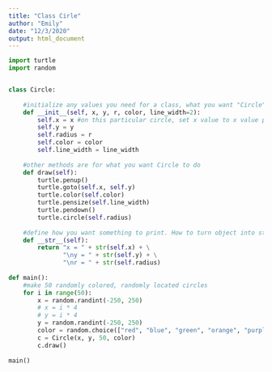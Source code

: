 ```yaml
---
title: "Class Cirle"
author: "Emily"
date: "12/3/2020"
output: html_document
---
```


```python
import turtle
import random


class Circle:
    
    #initialize any values you need for a class, what you want "Circle" to have
    def __init__(self, x, y, r, color, line_width=2):
        self.x = x #on this particular circle, set x value to x value put in
        self.y = y
        self.radius = r
        self.color = color
        self.line_width = line_width
        
    #other methods are for what you want Circle to do
    def draw(self):
        turtle.penup()
        turtle.goto(self.x, self.y)
        turtle.color(self.color)
        turtle.pensize(self.line_width)
        turtle.pendown()
        turtle.circle(self.radius)
        
    #define how you want something to print. How to turn object into string
    def __str__(self):
        return "x = " + str(self.x) + \
               "\ny = " + str(self.y) + \
               "\nr = " + str(self.radius)
               
def main():
    #make 50 randomly colored, randomly located circles
    for i in range(50):
        x = random.randint(-250, 250)
        # x = i * 4
        # y = i * 4
        y = random.randint(-250, 250)
        color = random.choice(["red", "blue", "green", "orange", "purple"])
        c = Circle(x, y, 50, color)
        c.draw()
        
main()

```
